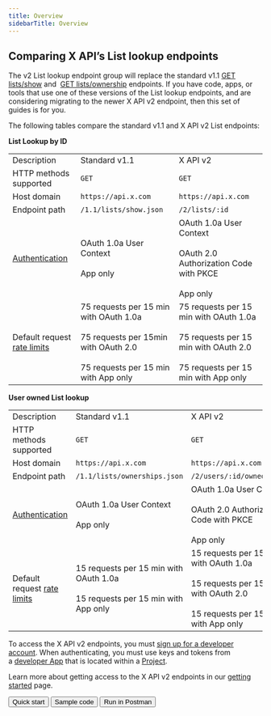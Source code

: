 ---
title: Overview
sidebarTitle: Overview
---


## Comparing X API’s List lookup endpoints

The v2 List lookup endpoint group will replace the standard v1.1 [GET lists/show](https://developer.x.com/en/docs/twitter-api/v1/accounts-and-users/create-manage-lists/api-reference/get-lists-show) and  [GET lists/ownership](https://developer.x.com/en/docs/twitter-api/v1/accounts-and-users/create-manage-lists/api-reference/get-lists-ownerships) endpoints. If you have code, apps, or tools that use one of these versions of the List lookup endpoints, and are considering migrating to the newer X API v2 endpoint, then this set of guides is for you.

The following tables compare the standard v1.1 and X API v2 List endpoints:

**List Lookup by ID**

|     |     |     |
| :--- | :--- | :--- |
| Description | Standard v1.1 | X API v2 |
| HTTP methods supported | `GET` | `GET` |
| Host domain | `https://api.x.com` | `https://api.x.com` |
| Endpoint path | `/1.1/lists/show.json` | `/2/lists/:id` |
| [Authentication](/resources/fundamentals/authentication) | OAuth 1.0a User Context<br/><br/>App only | OAuth 1.0a User Context<br/><br/>OAuth 2.0 Authorization Code with PKCE<br/><br/>App only |
| Default request [rate limits](/resources/fundamentals/rate-limits) | 75 requests per 15 min with OAuth 1.0a<br/><br/>75 requests per 15min with OAuth 2.0<br/><br/>75 requests per 15 min with App only | 75 requests per 15 min with OAuth 1.0a<br/><br/>75 requests per 15 min with OAuth 2.0<br/><br/>75 requests per 15 min with App only |

**User owned List lookup**

|     |     |     |
| :--- | :--- | :--- |
| Description | Standard v1.1 | X API v2 |
| HTTP methods supported | `GET` | `GET` |
| Host domain | `https://api.x.com` | `https://api.x.com` |
| Endpoint path | `/1.1/lists/ownerships.json` | `/2/users/:id/owned_lists` |
| [Authentication](/resources/fundamentals/authentication) | OAuth 1.0a User Context<br/><br/>App only | OAuth 1.0a User Context<br/><br/>OAuth 2.0 Authorization Code with PKCE<br/><br/>App only |
| Default request [rate limits](/resources/fundamentals/rate-limits) | 15 requests per 15 min with OAuth 1.0a<br/><br/>15 requests per 15 min with App only | 15 requests per 15 min with OAuth 1.0a<br/><br/>15 requests per 15min with OAuth 2.0<br/><br/>15 requests per 15 min with App only |

To access the X API v2 endpoints, you must [sign up for a developer account](https://developer.x.com/en/portal/petition/essential/basic-info). When authenticating, you must use keys and tokens from a [developer App](/resources/fundamentals/developer-apps) that is located within a [Project](/resources/fundamentals/projects). 

Learn more about getting access to the X API v2 endpoints in our [getting started](/x-api/getting-started/getting-access) page.

<div className="flex space-x-2">
<Button href="/x-api/lists/list-lookup/introduction">
  Quick start
</Button>
<Button href="https://github.com/xdevplatform/Twitter-API-v2-sample-code">
  Sample code
</Button>
<Button href="https://t.co/twitter-api-postman">
  Run in Postman
</Button>
</div>
